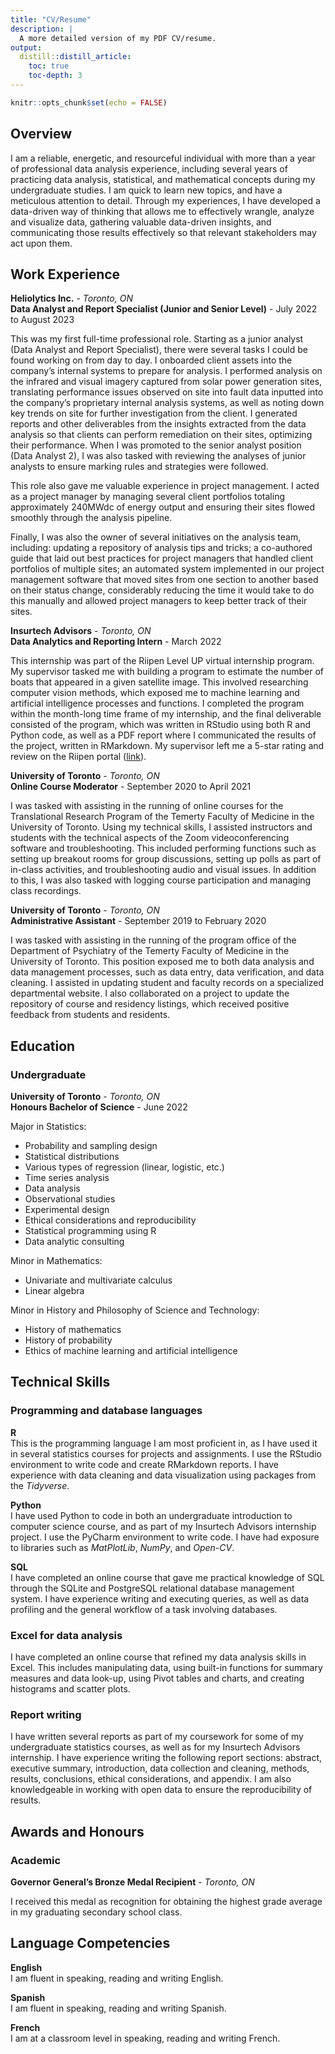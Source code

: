 ```yaml
---
title: "CV/Resume"
description: |
  A more detailed version of my PDF CV/resume.
output: 
  distill::distill_article:
    toc: true
    toc-depth: 3
---
```


```r
knitr::opts_chunk$set(echo = FALSE)
```

## Overview

I am a reliable, energetic, and resourceful individual with more than a year of professional data analysis experience, including several years of practicing data analysis, statistical, and mathematical concepts during my undergraduate studies. I am quick to learn new topics, and have a meticulous attention to detail. Through my experiences, I have developed a data-driven way of thinking that allows me to effectively wrangle, analyze and visualize data, gathering valuable data-driven insights, and communicating those results effectively so that relevant stakeholders may act upon them.

## Work Experience

**Heliolytics Inc.** - *Toronto, ON*\
**Data Analyst and Report Specialist (Junior and Senior Level)** - July 2022 to August 2023

This was my first full-time professional role. Starting as a junior analyst (Data Analyst and Report Specialist), there were several tasks I could be found working on from day to day. I onboarded client assets into the company's internal systems to prepare for analysis. I performed analysis on the infrared and visual imagery captured from solar power generation sites, translating performance issues observed on site into fault data inputted into the company's proprietary internal analysis systems, as well as noting down key trends on site for further investigation from the client. I generated reports and other deliverables from the insights extracted from the data analysis so that clients can perform remediation on their sites, optimizing their performance. When I was promoted to the senior analyst position (Data Analyst 2), I was also tasked with reviewing the analyses of junior analysts to ensure marking rules and strategies were followed.

This role also gave me valuable experience in project management. I acted as a project manager by managing several client portfolios totaling approximately 240MWdc of energy output and ensuring their sites flowed smoothly through the analysis pipeline.

Finally, I was also the owner of several initiatives on the analysis team, including: updating a repository of analysis tips and tricks; a co-authored guide that laid out best practices for project managers that handled client portfolios of multiple sites; an automated system implemented in our project management software that moved sites from one section to another based on their status change, considerably reducing the time it would take to do this manually and allowed project managers to keep better track of their sites.

**Insurtech Advisors** - *Toronto, ON*\
**Data Analytics and Reporting Intern** - March 2022

This internship was part of the Riipen Level UP virtual internship program. My supervisor tasked me with building a program to estimate the number of boats that appeared in a given satellite image. This involved researching computer vision methods, which exposed me to machine learning and artificial intelligence processes and functions. I completed the program within the month-long time frame of my internship, and the final deliverable consisted of the program, which was written in RStudio using both R and Python code, as well as a PDF report where I communicated the results of the project, written in RMarkdown. My supervisor left me a 5-star rating and review on the Riipen portal ([link](https://app.riipen.com/users/vO24BjLQ/feedbacks?preserve=false&scroll=false)).

**University of Toronto** - *Toronto, ON*\
**Online Course Moderator** - September 2020 to April 2021

I was tasked with assisting in the running of online courses for the Translational Research Program of the Temerty Faculty of Medicine in the University of Toronto. Using my technical skills, I assisted instructors and students with the technical aspects of the Zoom videoconferencing software and troubleshooting. This included performing functions such as setting up breakout rooms for group discussions, setting up polls as part of in-class activities, and troubleshooting audio and visual issues. In addition to this, I was also tasked with logging course participation and managing class recordings.

**University of Toronto** - *Toronto, ON*\
**Administrative Assistant** - September 2019 to February 2020

I was tasked with assisting in the running of the program office of the Department of Psychiatry of the Temerty Faculty of Medicine in the University of Toronto. This position exposed me to both data analysis and data management processes, such as data entry, data verification, and data cleaning. I assisted in updating student and faculty records on a specialized departmental website. I also collaborated on a project to update the repository of course and residency listings, which received positive feedback from students and residents.

## Education

### Undergraduate

**University of Toronto** - *Toronto, ON*\
**Honours Bachelor of Science** - June 2022

Major in Statistics:

* Probability and sampling design
* Statistical distributions
* Various types of regression (linear, logistic, etc.)
* Time series analysis
* Data analysis
* Observational studies
* Experimental design
* Ethical considerations and reproducibility
* Statistical programming using R
* Data analytic consulting

Minor in Mathematics:

* Univariate and multivariate calculus
* Linear algebra

Minor in History and Philosophy of Science and Technology:

* History of mathematics
* History of probability
* Ethics of machine learning and artificial intelligence

## Technical Skills

### Programming and database languages

**R**\
This is the programming language I am most proficient in, as I have used it in several statistics courses for projects and assignments. I use the RStudio environment to write code and create RMarkdown reports. I have experience with data cleaning and data visualization using packages from the *Tidyverse*.

**Python**\
I have used Python to code in both an undergraduate introduction to computer science course, and as part of my Insurtech Advisors internship project. I use the PyCharm environment to write code. I have had exposure to libraries such as *MatPlotLib*, *NumPy*, and *Open-CV*.

**SQL**\
I have completed an online course that gave me practical knowledge of SQL through the SQLite and PostgreSQL relational database management system. I have experience writing and executing queries, as well as data profiling and the general workflow of a task involving databases.

### Excel for data analysis

I have completed an online course that refined my data analysis skills in Excel. This includes manipulating data, using built-in functions for summary measures and data look-up, using Pivot tables and charts, and creating histograms and scatter plots.

### Report writing

I have written several reports as part of my coursework for some of my undergraduate statistics courses, as well as for my Insurtech Advisors internship. I have experience writing the following report sections: abstract, executive summary, introduction, data collection and cleaning, methods, results, conclusions, ethical considerations, and appendix. I am also knowledgeable in working with open data to ensure the reproducibility of results.

## Awards and Honours

### Academic

**Governor General's Bronze Medal Recipient** - *Toronto, ON*

I received this medal as recognition for obtaining the highest grade average in my graduating secondary school class.

## Language Competencies

**English**\
I am fluent in speaking, reading and writing English.

**Spanish**\
I am fluent in speaking, reading and writing Spanish.

**French**\
I am at a classroom level in speaking, reading and writing French.
